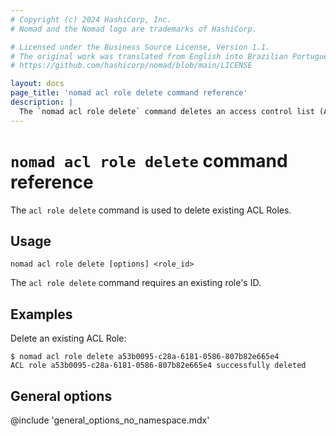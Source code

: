 ```yaml
---
# Copyright (c) 2024 HashiCorp, Inc.
# Nomad and the Nomad logo are trademarks of HashiCorp.

# Licensed under the Business Source License, Version 1.1.
# The original work was translated from English into Brazilian Portuguese.
# https://github.com/hashicorp/nomad/blob/main/LICENSE

layout: docs
page_title: 'nomad acl role delete command reference'
description: |
  The `nomad acl role delete` command deletes an access control list (ACL) role.
---
```


# `nomad acl role delete` command reference

The `acl role delete` command is used to delete existing ACL Roles.

## Usage

```plaintext
nomad acl role delete [options] <role_id>
```

The `acl role delete` command requires an existing role's ID.

## Examples

Delete an existing ACL Role:

```shell-session
$ nomad acl role delete a53b0095-c28a-6181-0586-807b82e665e4
ACL role a53b0095-c28a-6181-0586-807b82e665e4 successfully deleted
```

## General options

@include 'general_options_no_namespace.mdx'
